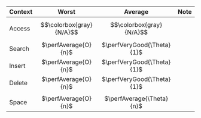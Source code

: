 | Context | Worst | Average | Note |
| :-- | :-: | :-: | :-- |
| Access | $$\colorbox{gray}{N/A}$$ | $$\colorbox{gray}{N/A}$$ |  |
| Search | $\perfAverage{O}{n}$ | $\perfVeryGood{\Theta}{1}$ |  |
| Insert | $\perfAverage{O}{n}$ | $\perfVeryGood{\Theta}{1}$ |  |
| Delete | $\perfAverage{O}{n}$ | $\perfVeryGood{\Theta}{1}$ |  |
| | | | |
| Space | $\perfAverage{O}{n}$ | $\perfAverage{\Theta}{n}$ |  |